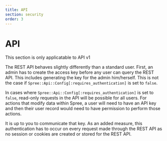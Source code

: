 ```yaml
---
title: API
section: security
order: 3
---
```


# API

<Warning>
This section is only applicatable to API v1
</Note>

The REST API behaves slightly differently than a standard user. First, an admin has to create the access key before any user can query the REST API. This includes generating the key for the admin him/herself. This is not the case if `Spree::Api::Config[:requires_authentication]` is set to `false`.

In cases where `Spree::Api::Config[:requires_authentication]` is set to `false`, read-only requests in the API will be possible for all users. For actions that modify data within Spree, a user will need to have an API key and then their user record would need to have permission to perform those actions.

It is up to you to communicate that key. As an added measure, this authentication has to occur on every request made through the REST API as no session or cookies are created or stored for the REST API.

